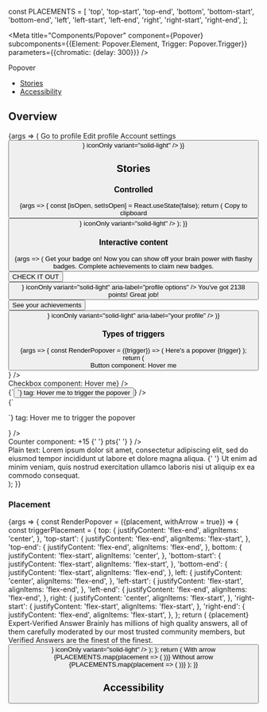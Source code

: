 
const PLACEMENTS = [
  'top',
  'top-start',
  'top-end',
  'bottom',
  'bottom-start',
  'bottom-end',
  'left',
  'left-start',
  'left-end',
  'right',
  'right-start',
  'right-end',
];

<Meta
  title="Components/Popover"
  component={Popover}
  subcomponents={{Element: Popover.Element, Trigger: Popover.Trigger}}
  parameters={{chromatic: {delay: 300}}}
/>

<PageHeader>Popover</PageHeader>

- [Stories](#stories)
- [Accessibility](#accessibility)

## Overview

<Canvas>
  <Story name="Default" parameters={{layout: 'centered'}}>
    {args => (
      <Popover {...args}>
        <Popover.Element>
          <List spaced>
            <ListItem>
              <a>
                <Flex
                  justifyContent="space-between"
                  alignItems="center"
                  margin="xs"
                >
                  <Flex alignItems="center">
                    <Flex marginRight="s">
                      <Icon color="adaptive" type="profile_view" />
                    </Flex>
                    <Flex direction="column">
                      <Text size="small" weight="bold">
                        Go to profile
                      </Text>
                    </Flex>
                  </Flex>
                </Flex>
              </a>
            </ListItem>
            <ListItem>
              <a>
                <Flex
                  justifyContent="space-between"
                  alignItems="center"
                  margin="xs"
                >
                  <Flex alignItems="center">
                    <Flex marginRight="s">
                      <Icon color="adaptive" type="pencil" />
                    </Flex>
                    <Flex direction="column">
                      <Text size="small" weight="bold">
                        Edit profile
                      </Text>
                    </Flex>
                  </Flex>
                </Flex>
              </a>
            </ListItem>
            <ListItem>
              <a>
                <Flex
                  justifyContent="space-between"
                  alignItems="center"
                  margin="xs"
                >
                  <Flex alignItems="center">
                    <Flex marginRight="s">
                      <Icon color="adaptive" type="settings" />
                    </Flex>
                    <Flex direction="column">
                      <Text size="small" weight="bold">
                        Account settings
                      </Text>
                    </Flex>
                  </Flex>
                </Flex>
              </a>
            </ListItem>
          </List>
        </Popover.Element>
        <Popover.Trigger>
          <Button
            icon={<Icon color="adaptive" type="clipboard" aria-hidden />}
            iconOnly
            variant="solid-light"
          />
        </Popover.Trigger>
      </Popover>
    )}
  </Story>
</Canvas>

<ArgsTable story="Default" />

## Stories

### Controlled

<Canvas>
  <Story name="Controlled" parameters={{layout: 'centered'}}>
    {args => {
      const [isOpen, setIsOpen] = React.useState(false);
      return (
        <Popover {...args} onOpenChange={setIsOpen} open={isOpen}>
          <Popover.Element>Copy to clipboard</Popover.Element>
          <Popover.Trigger>
            <Button
              icon={<Icon color="adaptive" type="clipboard" aria-hidden />}
              iconOnly
              variant="solid-light"
            />
          </Popover.Trigger>
        </Popover>
      );
    }}
  </Story>
</Canvas>

### Interactive content

<Canvas>
  <Story name="Interactive content" parameters={{layout: 'centered'}}>
    {args => (
      <Flex style={{gap: '20px'}}>
        <Popover {...args}>
          <Popover.Element maxWidth="300px" padding="24px">
            <Flex direction="column" style={{gap: '10px'}}>
              <Text weight="bold" align="to-left">
                Get your badge on!
              </Text>
              <Text align="to-left">
                Now you can show off your brain power with flashy badges.
                Complete achievements to claim new badges.
              </Text>
              <Button variant="solid">CHECK IT OUT</Button>
            </Flex>
          </Popover.Element>
          <Popover.Trigger>
            <Button
              icon={<Icon color="adaptive" type="options" aria-hidden />}
              iconOnly
              variant="solid-light"
              aria-label="profile options"
            />
          </Popover.Trigger>
        </Popover>
        <Popover {...args}>
          <Popover.Element maxWidth="300px" padding="24px">
            <Flex direction="column" style={{gap: '10px'}}>
              <Text weight="bold" align="to-left">
                You've got 2138 points!
              </Text>
              <Text align="to-left">Great job!</Text>
              <Button variant="solid">See your achievements</Button>
            </Flex>
          </Popover.Element>
          <Popover.Trigger>
            <Button
              icon={<Icon color="adaptive" type="profile" aria-hidden />}
              iconOnly
              variant="solid-light"
              aria-label="your profile"
            />
          </Popover.Trigger>
        </Popover>
      </Flex>
    )}
  </Story>
</Canvas>

### Types of triggers

<Canvas>
  <Story name="Types of triggers">
    {args => {
      const RenderPopover = ({trigger}) => (
        <Popover {...args}>
          <Popover.Element>Here's a popover</Popover.Element>
          <Popover.Trigger>{trigger}</Popover.Trigger>
        </Popover>
      );
      return (
        <Flex direction="column" style={{gap: '20px'}}>
          <div>
            <Text weight="bold">Button component:</Text>
            <RenderPopover trigger={<Button>Hover me</Button>} />
          </div>
          <div>
            <Text weight="bold">Checkbox component:</Text>
            <RenderPopover trigger={<Checkbox>Hover me</Checkbox>} />
          </div>
          <div>
            <Text weight="bold">{`<button>`} tag:</Text>
            <RenderPopover
              trigger={<button>Hover me to trigger the popover</button>}
            />
          </div>
          <div>
            <Text weight="bold">{`<p>`} tag:</Text>
            <RenderPopover
              trigger={
                <p style={{background: 'lightgray'}}>
                  Hover me to trigger the popover
                </p>
              }
            />
          </div>
          <div>
            <Text weight="bold">Counter component:</Text>
            <RenderPopover
              trigger={
                <Counter icon="points" size="xs">
                  +15
                  <Text as="span" color="text-gray-60" inherited>
                    {' '}
                    pts{' '}
                  </Text>
                </Counter>
              }
            />
          </div>
          <div style={{maxWidth: '300px'}}>
            <Text weight="bold">Plain text:</Text>
            Lorem ipsum dolor sit amet, consectetur adipiscing elit, sed do eiusmod
            tempor incididunt ut labore et dolore magna aliqua. <RenderPopover trigger="HOVER ME TO TRIGGER TOOLTIP" />{' '}
            Ut enim ad minim veniam, quis nostrud exercitation ullamco laboris nisi
            ut aliquip ex ea commodo consequat.
          </div>
        </Flex>
      );
    }}
  </Story>
</Canvas>

### Placement

<Canvas>
  <Story name="Placement">
    {args => {
      const RenderPopover = ({placement, withArrow = true}) => {
        const triggerPlacement = {
          top: {
            justifyContent: 'flex-end',
            alignItems: 'center',
          },
          'top-start': {
            justifyContent: 'flex-end',
            alignItems: 'flex-start',
          },
          'top-end': {
            justifyContent: 'flex-end',
            alignItems: 'flex-end',
          },
          bottom: {
            justifyContent: 'flex-start',
            alignItems: 'center',
          },
          'bottom-start': {
            justifyContent: 'flex-start',
            alignItems: 'flex-start',
          },
          'bottom-end': {
            justifyContent: 'flex-start',
            alignItems: 'flex-end',
          },
          left: {
            justifyContent: 'center',
            alignItems: 'flex-end',
          },
          'left-start': {
            justifyContent: 'flex-start',
            alignItems: 'flex-end',
          },
          'left-end': {
            justifyContent: 'flex-end',
            alignItems: 'flex-end',
          },
          right: {
            justifyContent: 'center',
            alignItems: 'flex-start',
          },
          'right-start': {
            justifyContent: 'flex-start',
            alignItems: 'flex-start',
          },
          'right-end': {
            justifyContent: 'flex-end',
            alignItems: 'flex-start',
          },
        };
        return (
          <Flex
            direction="column"
            style={{
              flexBasis: 'calc(33% - 30px)',
              padding: '20px 0',
            }}
          >
            <Text weight="bold">{placement}</Text>
            <Flex
              direction="column"
              style={{
                backgroundColor: '#f5f8fa',
                borderRadius: '16px',
                padding: '20px',
                height: '240px',
                ...triggerPlacement[placement],
              }}
            >
              <Popover {...args} placement={placement} defaultOpen>
                <Popover.Element
                  withArrow={withArrow}
                  maxWidth="216px"
                  padding="12px"
                >
                  <Flex direction="column">
                    <Flex style={{paddingBottom: '6px'}}>
                      <Icon color="icon-green-50" type="verified" />
                      <Text
                        size="small"
                        weight="bold"
                        style={{paddingLeft: '6px'}}
                      >
                        Expert-Verified Answer
                      </Text>
                    </Flex>
                    <Text size="xsmall">
                      Brainly has millions of high quality answers, all of them
                      carefully moderated by our most trusted community members,
                      but Verified Answers are the finest of the finest.
                    </Text>
                  </Flex>
                </Popover.Element>
                <Popover.Trigger>
                  <Button
                    icon={<Icon color="adaptive" type="report_flag_outlined" />}
                    iconOnly
                    variant="solid-light"
                  />
                </Popover.Trigger>
              </Popover>
            </Flex>
          </Flex>
        );
      };
      return (
        <Flex direction="column" alignItems="center">
          <Text weight="bold">With arrow</Text>
          <Flex
            direction="row"
            alignItems="center"
            wrap
            style={{
              gap: '0 30px',
            }}
          >
            {PLACEMENTS.map(placement => (
              <RenderPopover placement={placement} />
            ))}
          </Flex>
          <Text weight="bold" style={{paddingTop: '40px'}}>
            Without arrow
          </Text>
          <Flex
            direction="row"
            alignItems="center"
            wrap
            style={{
              gap: '30px',
            }}
          >
            {PLACEMENTS.map(placement => (
              <RenderPopover placement={placement} withArrow={false} />
            ))}
          </Flex>
        </Flex>
      );
    }}
  </Story>
</Canvas>

## Accessibility

<PopoverA11y />
